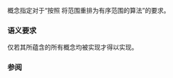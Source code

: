 {{cpp/title|sortable}}
{{cpp/iterator/navbar}}
{{ddcl | header=iterator | since=c++20 | 1=
template&lt; class I, class Comp = ranges::less, class Proj = std::identity &gt;
concept sortable =
    std::permutable&lt;I&gt; &amp;&amp;
    std::indirect_strict_weak_order&lt;Comp, std::projected&lt;I, Proj&gt;&gt;;
}}

{{tt|sortable}} 概念指定对于“按照 {{tt|Comp}} 将范围重排为有序范围的算法”的要求。

===语义要求===
{{c|std::sortable&lt;I, R, P&gt;}} 仅若其所蕴含的所有概念均被实现才得以实现。

===参阅===
{{dsc begin}}
{{dsc inc | cpp/algorithm/ranges/dsc sort}}
{{dsc inc | cpp/algorithm/ranges/dsc stable_sort}}
{{dsc inc | cpp/algorithm/ranges/dsc partial_sort}}
{{dsc inc | cpp/algorithm/ranges/dsc nth_element}}
{{dsc inc | cpp/algorithm/ranges/dsc inplace_merge}}
{{dsc inc | cpp/algorithm/ranges/dsc push_heap}}
{{dsc inc | cpp/algorithm/ranges/dsc pop_heap}}
{{dsc inc | cpp/algorithm/ranges/dsc make_heap}}
{{dsc inc | cpp/algorithm/ranges/dsc sort_heap}}
{{dsc inc | cpp/algorithm/ranges/dsc next_permutation}}
{{dsc inc | cpp/algorithm/ranges/dsc prev_permutation}}
{{dsc end}}

{{langlinks|en|es|ja}}